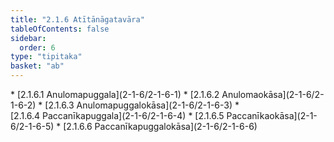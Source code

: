 ```yaml
---
title: "2.1.6 Atītānāgatavāra"
tableOfContents: false
sidebar:
  order: 6
type: "tipitaka"
basket: "ab"
---
```



<DynamicBreadcrumb />



<TableOfContents>
* [2.1.6.1 Anulomapuggala](2-1-6/2-1-6-1)
* [2.1.6.2 Anulomaokāsa](2-1-6/2-1-6-2)
* [2.1.6.3 Anulomapuggalokāsa](2-1-6/2-1-6-3)
* [2.1.6.4 Paccanīkapuggala](2-1-6/2-1-6-4)
* [2.1.6.5 Paccanīkaokāsa](2-1-6/2-1-6-5)
* [2.1.6.6 Paccanīkapuggalokāsa](2-1-6/2-1-6-6)
</TableOfContents>
